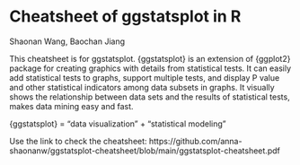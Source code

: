 # Cheatsheet of ggstatsplot in R

Shaonan Wang, Baochan Jiang

This cheatsheet is for ggstatsplot. {ggstatsplot} is an extension of {ggplot2} package for creating graphics with details from statistical tests. It can easily add statistical tests to graphs, support multiple tests, and display P value and other statistical indicators among data subsets in graphs. It visually shows the relationship between data sets and the results of statistical tests, makes data mining easy and fast. 

{ggstatsplot} = "data visualization" + "statistical modeling"

Use the link to check the cheatsheet: https://github.com/anna-shaonanw/ggstatsplot-cheatsheet/blob/main/ggstatsplot-cheatsheet.pdf
